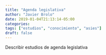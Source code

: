 ```yaml
---
title: "Agenda legislativa"
author: "Javier Brolo"
date: 2019-01-04T21:13:14-05:00
categories: 
tags: ["estudios", "conocimiento", "asies"]
draft: false
---
```


Describir estudios de agenda legislativa 
